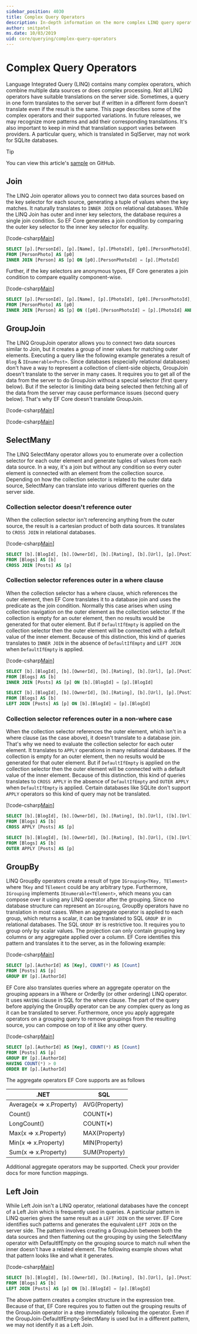 ```yaml
---
sidebar_position: 4030
title: Complex Query Operators
description: In-depth information on the more complex LINQ query operators when using Linq Entity Framework
author: smitpatel
ms.date: 10/03/2019
uid: core/querying/complex-query-operators
---
```

# Complex Query Operators

Language Integrated Query (LINQ) contains many complex operators, which combine multiple data sources or does complex processing. Not all LINQ operators have suitable translations on the server side. Sometimes, a query in one form translates to the server but if written in a different form doesn't translate even if the result is the same. This page describes some of the complex operators and their supported variations. In future releases, we may recognize more patterns and add their corresponding translations. It's also important to keep in mind that translation support varies between providers. A particular query, which is translated in SqlServer, may not work for SQLite databases.

> [!TIP]
> You can view this article's [sample](https://github.com/dotnet/EntityFramework.Docs/tree/main/samples/core/Querying/ComplexQuery) on GitHub.

## Join

The LINQ Join operator allows you to connect two data sources based on the key selector for each source, generating a tuple of values when the key matches. It naturally translates to `INNER JOIN` on relational databases. While the LINQ Join has outer and inner key selectors, the database requires a single join condition. So EF Core generates a join condition by comparing the outer key selector to the inner key selector for equality.

[!code-csharp[Main](../../../samples/core/Querying/ComplexQuery/Program.cs#Join)]

```sql
SELECT [p].[PersonId], [p].[Name], [p].[PhotoId], [p0].[PersonPhotoId], [p0].[Caption], [p0].[Photo]
FROM [PersonPhoto] AS [p0]
INNER JOIN [Person] AS [p] ON [p0].[PersonPhotoId] = [p].[PhotoId]
```

Further, if the key selectors are anonymous types, EF Core generates a join condition to compare equality component-wise.

[!code-csharp[Main](../../../samples/core/Querying/ComplexQuery/Program.cs#JoinComposite)]

```sql
SELECT [p].[PersonId], [p].[Name], [p].[PhotoId], [p0].[PersonPhotoId], [p0].[Caption], [p0].[Photo]
FROM [PersonPhoto] AS [p0]
INNER JOIN [Person] AS [p] ON ([p0].[PersonPhotoId] = [p].[PhotoId] AND ([p0].[Caption] = N'SN'))
```

## GroupJoin

The LINQ GroupJoin operator allows you to connect two data sources similar to Join, but it creates a group of inner values for matching outer elements. Executing a query like the following example generates a result of `Blog` & `IEnumerable<Post>`. Since databases (especially relational databases) don't have a way to represent a collection of client-side objects, GroupJoin doesn't translate to the server in many cases. It requires you to get all of the data from the server to do GroupJoin without a special selector (first query below). But if the selector is limiting data being selected then fetching all of the data from the server may cause performance issues (second query below). That's why EF Core doesn't translate GroupJoin.

[!code-csharp[Main](../../../samples/core/Querying/ComplexQuery/Program.cs#GroupJoin)]

[!code-csharp[Main](../../../samples/core/Querying/ComplexQuery/Program.cs#GroupJoinComposed)]

## SelectMany

The LINQ SelectMany operator allows you to enumerate over a collection selector for each outer element and generate tuples of values from each data source. In a way, it's a join but without any condition so every outer element is connected with an element from the collection source. Depending on how the collection selector is related to the outer data source, SelectMany can translate into various different queries on the server side.

### Collection selector doesn't reference outer

When the collection selector isn't referencing anything from the outer source, the result is a cartesian product of both data sources. It translates to `CROSS JOIN` in relational databases.

[!code-csharp[Main](../../../samples/core/Querying/ComplexQuery/Program.cs#SelectManyConvertedToCrossJoin)]

```sql
SELECT [b].[BlogId], [b].[OwnerId], [b].[Rating], [b].[Url], [p].[PostId], [p].[AuthorId], [p].[BlogId], [p].[Content], [p].[Rating], [p].[Title]
FROM [Blogs] AS [b]
CROSS JOIN [Posts] AS [p]
```

### Collection selector references outer in a where clause

When the collection selector has a where clause, which references the outer element, then EF Core translates it to a database join and uses the predicate as the join condition. Normally this case arises when using collection navigation on the outer element as the collection selector. If the collection is empty for an outer element, then no results would be generated for that outer element. But if `DefaultIfEmpty` is applied on the collection selector then the outer element will be connected with a default value of the inner element. Because of this distinction, this kind of queries translates to `INNER JOIN` in the absence of `DefaultIfEmpty` and `LEFT JOIN` when `DefaultIfEmpty` is applied.

[!code-csharp[Main](../../../samples/core/Querying/ComplexQuery/Program.cs#SelectManyConvertedToJoin)]

```sql
SELECT [b].[BlogId], [b].[OwnerId], [b].[Rating], [b].[Url], [p].[PostId], [p].[AuthorId], [p].[BlogId], [p].[Content], [p].[Rating], [p].[Title]
FROM [Blogs] AS [b]
INNER JOIN [Posts] AS [p] ON [b].[BlogId] = [p].[BlogId]

SELECT [b].[BlogId], [b].[OwnerId], [b].[Rating], [b].[Url], [p].[PostId], [p].[AuthorId], [p].[BlogId], [p].[Content], [p].[Rating], [p].[Title]
FROM [Blogs] AS [b]
LEFT JOIN [Posts] AS [p] ON [b].[BlogId] = [p].[BlogId]
```

### Collection selector references outer in a non-where case

When the collection selector references the outer element, which isn't in a where clause (as the case above), it doesn't translate to a database join. That's why we need to evaluate the collection selector for each outer element. It translates to `APPLY` operations in many relational databases. If the collection is empty for an outer element, then no results would be generated for that outer element. But if `DefaultIfEmpty` is applied on the collection selector then the outer element will be connected with a default value of the inner element. Because of this distinction, this kind of queries translates to `CROSS APPLY` in the absence of `DefaultIfEmpty` and `OUTER APPLY` when `DefaultIfEmpty` is applied. Certain databases like SQLite don't support `APPLY` operators so this kind of query may not be translated.

[!code-csharp[Main](../../../samples/core/Querying/ComplexQuery/Program.cs#SelectManyConvertedToApply)]

```sql
SELECT [b].[BlogId], [b].[OwnerId], [b].[Rating], [b].[Url], ([b].[Url] + N'=>') + [p].[Title] AS [p]
FROM [Blogs] AS [b]
CROSS APPLY [Posts] AS [p]

SELECT [b].[BlogId], [b].[OwnerId], [b].[Rating], [b].[Url], ([b].[Url] + N'=>') + [p].[Title] AS [p]
FROM [Blogs] AS [b]
OUTER APPLY [Posts] AS [p]
```

## GroupBy

LINQ GroupBy operators create a result of type `IGrouping<TKey, TElement>` where `TKey` and `TElement` could be any arbitrary type. Furthermore, `IGrouping` implements `IEnumerable<TElement>`, which means you can compose over it using any LINQ operator after the grouping. Since no database structure can represent an `IGrouping`, GroupBy operators have no translation in most cases. When an aggregate operator is applied to each group, which returns a scalar, it can be translated to SQL `GROUP BY` in relational databases. The SQL `GROUP BY` is restrictive too. It requires you to group only by scalar values. The projection can only contain grouping key columns or any aggregate applied over a column. EF Core identifies this pattern and translates it to the server, as in the following example:

[!code-csharp[Main](../../../samples/core/Querying/ComplexQuery/Program.cs#GroupBy)]

```sql
SELECT [p].[AuthorId] AS [Key], COUNT(*) AS [Count]
FROM [Posts] AS [p]
GROUP BY [p].[AuthorId]
```

EF Core also translates queries where an aggregate operator on the grouping appears in a Where or OrderBy (or other ordering) LINQ operator. It uses `HAVING` clause in SQL for the where clause. The part of the query before applying the GroupBy operator can be any complex query as long as it can be translated to server. Furthermore, once you apply aggregate operators on a grouping query to remove groupings from the resulting source, you can compose on top of it like any other query.

[!code-csharp[Main](../../../samples/core/Querying/ComplexQuery/Program.cs#GroupByFilter)]

```sql
SELECT [p].[AuthorId] AS [Key], COUNT(*) AS [Count]
FROM [Posts] AS [p]
GROUP BY [p].[AuthorId]
HAVING COUNT(*) > 0
ORDER BY [p].[AuthorId]
```

The aggregate operators EF Core supports are as follows

.NET                     | SQL
------------------------ | ---
Average(x => x.Property) | AVG(Property)
Count()                  | COUNT(*)
LongCount()              | COUNT(*)
Max(x => x.Property)     | MAX(Property)
Min(x => x.Property)     | MIN(Property)
Sum(x => x.Property)     | SUM(Property)

Additional aggregate operators may be supported. Check your provider docs for more function mappings.

## Left Join

While Left Join isn't a LINQ operator, relational databases have the concept of a Left Join which is frequently used in queries. A particular pattern in LINQ queries gives the same result as a `LEFT JOIN` on the server. EF Core identifies such patterns and generates the equivalent `LEFT JOIN` on the server side. The pattern involves creating a GroupJoin between both the data sources and then flattening out the grouping by using the SelectMany operator with DefaultIfEmpty on the grouping source to match null when the inner doesn't have a related element. The following example shows what that pattern looks like and what it generates.

[!code-csharp[Main](../../../samples/core/Querying/ComplexQuery/Program.cs#LeftJoin)]

```sql
SELECT [b].[BlogId], [b].[OwnerId], [b].[Rating], [b].[Url], [p].[PostId], [p].[AuthorId], [p].[BlogId], [p].[Content], [p].[Rating], [p].[Title]
FROM [Blogs] AS [b]
LEFT JOIN [Posts] AS [p] ON [b].[BlogId] = [p].[BlogId]
```

The above pattern creates a complex structure in the expression tree. Because of that, EF Core requires you to flatten out the grouping results of the GroupJoin operator in a step immediately following the operator. Even if the GroupJoin-DefaultIfEmpty-SelectMany is used but in a different pattern, we may not identify it as a Left Join.
